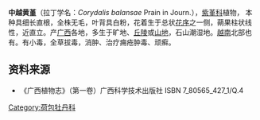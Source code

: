 '''中越黄堇'''（拉丁学名：''Corydalis  balansae''  Prain  in  Journ.），[[紫堇科|紫堇科]]植物，
本种具细长直根，全株无毛，叶背具白粉，花着生于总状[[花序|花序]]之一侧，蒴果柱状线性，近直立。产[[广西|广西]]各地，多生于旷地、[[丘陵|丘陵]]或[[山地|山地]]，石山潮湿地。[[越南|越南]]北部也有。有小毒，全草拔毒，消肿、治疗痈疮肿毒、顽癣。

==资料来源==
*《广西植物志》（第一卷）广西科学技术出版社 ISBN 7_80565_427_1/Q.4

[[Category:荷包牡丹科|Category:荷包牡丹科]]